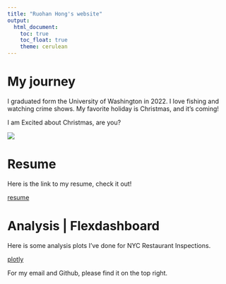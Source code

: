 ```yaml
---
title: "Ruohan Hong's website"
output: 
  html_document:
    toc: true
    toc_float: true
    theme: cerulean
---
```


# My journey
I graduated form the University of Washington in 2022. I love fishing and watching crime shows. My favorite holiday is Christmas, and it's coming!

I am Excited about Christmas, are you?

![](christmas.jpeg)

# Resume
Here is the link to my resume, check it out!

[resume](resume.html)

# Analysis | Flexdashboard
Here is some analysis plots I've done for NYC Restaurant Inspections.

[plotly](plotly.html)

For my email and Github, please find it on the top right.
